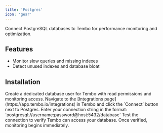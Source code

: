 ```yaml
---
title: 'Postgres'
icon: 'gear'
---
```


Connect PostgreSQL databases to Tembo for performance monitoring and optimization.

## Features

- Monitor slow queries and missing indexes
- Detect unused indexes and database bloat

## Installation

<Steps>
  <Step title="Create User">
    Create a dedicated database user for Tembo with read permissions and monitoring access.
  </Step>
  <Step title="Connect">
    Navigate to the [Integrations page](https://app.tembo.io/integrations) in Tembo and click the `Connect` button next to Postgres. Enter your connection string in the format: `postgresql://username:password@host:5432/database`
  </Step>
  <Step title="Test Connection">
    Test the connection to verify Tembo can access your database. Once verified, monitoring begins immediately.
  </Step>
</Steps> 
